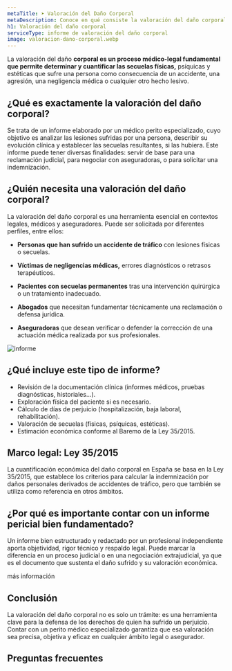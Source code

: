 ```yaml
---
metaTitle: ➤ Valoración del Daño Corporal
metaDescription: Conoce en qué consiste la valoración del daño corporal, qué se evalúa y cómo un perito médico puede ayudarte en reclamaciones legales o procesos de incapacidad.
h1: Valoración del daño corporal
serviceType: informe de valoración del daño corporal
image: valoracion-dano-corporal.webp
---
```



La valoración del daño **corporal es un proceso médico-legal fundamental que permite determinar y cuantificar las secuelas físicas,** psíquicas y estéticas que sufre una persona como consecuencia de un accidente, una agresión, una negligencia médica o cualquier otro hecho lesivo.

## ¿Qué es exactamente la valoración del daño corporal?

Se trata de un informe elaborado por un médico perito especializado, cuyo objetivo es analizar las lesiones sufridas por una persona, describir su evolución clínica y establecer las secuelas resultantes, si las hubiera. Este informe puede tener diversas finalidades: servir de base para una reclamación judicial, para negociar con aseguradoras, o para solicitar una indemnización.

<ServiceForm client:visible heading="contacta conmigo" />

## ¿Quién necesita una valoración del daño corporal?

La valoración del daño corporal es una herramienta esencial en contextos legales, médicos y aseguradores. Puede ser solicitada por diferentes perfiles, entre ellos:

- **Personas que han sufrido un accidente de tráfico** con lesiones físicas o secuelas.

- **Víctimas de negligencias médicas,** errores diagnósticos o retrasos terapéuticos.

- **Pacientes con secuelas permanentes** tras una intervención quirúrgica o un tratamiento inadecuado.

- **Abogados** que necesitan fundamentar técnicamente una reclamación o defensa jurídica.

- **Aseguradoras** que desean verificar o defender la corrección de una actuación médica realizada por sus profesionales.

<Image
  src="/img/services/informe-medico-pericial.jpeg"
  alt="informe"
  height={1200}
  width={750}
/>

## ¿Qué incluye este tipo de informe?

- Revisión de la documentación clínica (informes médicos, pruebas diagnósticas, historiales...).
- Exploración física del paciente si es necesario.
- Cálculo de días de perjuicio (hospitalización, baja laboral, rehabilitación).
- Valoración de secuelas (físicas, psíquicas, estéticas).
- Estimación económica conforme al Baremo de la Ley 35/2015.

## Marco legal: Ley 35/2015

La cuantificación económica del daño corporal en España se basa en la Ley 35/2015, que establece los criterios para calcular la indemnización por daños personales derivados de accidentes de tráfico, pero que también se utiliza como referencia en otros ámbitos.

<CtaLinks modifier="service-page" />

## ¿Por qué es importante contar con un informe pericial bien fundamentado?

Un informe bien estructurado y redactado por un profesional independiente aporta objetividad, rigor técnico y respaldo legal. Puede marcar la diferencia en un proceso judicial o en una negociación extrajudicial, ya que es el documento que sustenta el daño sufrido y su valoración económica.

<MainCta modifier="service-page">más información</MainCta>

## Conclusión

La valoración del daño corporal no es solo un trámite: es una herramienta clave para la defensa de los derechos de quien ha sufrido un perjuicio. Contar con un perito médico especializado garantiza que esa valoración sea precisa, objetiva y eficaz en cualquier ámbito legal o asegurador.

## Preguntas frecuentes

<FAQ faqs={FAQ_VALORACION_DANO_CORPORAL} />

